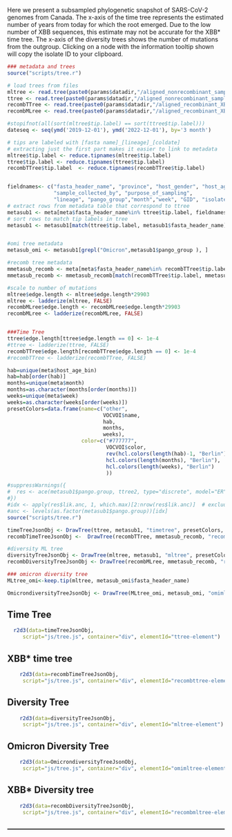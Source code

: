 Here we present a subsampled phylogenetic snapshot of SARS-CoV-2 genomes from Canada.
The x-axis of the time tree represents the estimated number of years from today for which the root emerged. Due to the low number of XBB sequences, this estimate may not be accurate for the XBB* time tree. The x-axis of the diversity trees shows the number of mutations from the outgroup. Clicking on a node with the information tooltip shown will copy the isolate ID to your clipboard.

```{r message=FALSE}
### metadata and trees
source("scripts/tree.r")

# load trees from files
mltree <- read.tree(paste0(params$datadir,"/aligned_nonrecombinant_sample1.rtt.nwk"))
ttree <- read.tree(paste0(params$datadir,"/aligned_nonrecombinant_sample1.timetree.nwk"))
recombTTree <- read.tree(paste0(params$datadir,"/aligned_recombinant_XBBS_sample1.timetree.nwk"))
recombMLree <- read.tree(paste0(params$datadir,"/aligned_recombinant_XBBS_sample1.rtt.nwk"))

#stopifnot(all(sort(mltree$tip.label) == sort(ttree$tip.label)))
dateseq <- seq(ymd('2019-12-01'), ymd('2022-12-01'), by='3 month')

# tips are labeled with [fasta name]_[lineage]_[coldate]
# extracting just the first part makes it easier to link to metadata
mltree$tip.label <- reduce.tipnames(mltree$tip.label)
ttree$tip.label <- reduce.tipnames(ttree$tip.label)
recombTTree$tip.label  <- reduce.tipnames(recombTTree$tip.label)


fieldnames<- c("fasta_header_name", "province", "host_gender", "host_age_bin",
               "sample_collected_by", "purpose_of_sampling",
               "lineage", "pango_group","month","week", "GID", "isolate")
# extract rows from metadata table that correspond to ttree 
metasub1 <- meta[meta$fasta_header_name%in% ttree$tip.label, fieldnames]
# sort rows to match tip labels in tree
metasub1 <- metasub1[match(ttree$tip.label, metasub1$fasta_header_name), ]


#omi tree metadata
metasub_omi <- metasub1[grepl("Omicron",metasub1$pango_group ), ]

#recomb tree metadata
mmetasub_recomb <- meta[meta$fasta_header_name%in% recombTTree$tip.label, fieldnames]
mmetasub_recomb <- mmetasub_recomb[match(recombTTree$tip.label, mmetasub_recomb$fasta_header_name), ]

#scale to number of mutations
mltree$edge.length <- mltree$edge.length*29903
mltree <- ladderize(mltree, FALSE)
recombMLree$edge.length <- recombMLree$edge.length*29903
recombMLree <- ladderize(recombMLree, FALSE)


###Time Tree
ttree$edge.length[ttree$edge.length == 0] <- 1e-4
#ttree <- ladderize(ttree, FALSE)
recombTTree$edge.length[recombTTree$edge.length == 0] <- 1e-4
#recombTTree <- ladderize(recombTTree, FALSE)

hab=unique(meta$host_age_bin)
hab=hab[order(hab)]
months=unique(meta$month)
months=as.character(months[order(months)])
weeks=unique(meta$week)
weeks=as.character(weeks[order(weeks)])
presetColors=data.frame(name=c("other",
                               VOCVOI$name,
                               hab,
                               months,
                               weeks), 
                        color=c("#777777",
                                VOCVOI$color,
                                rev(hcl.colors(length(hab)-1, "Berlin")),"#777777",
                                hcl.colors(length(months), "Berlin"),
                                hcl.colors(length(weeks), "Berlin")
                                ))

#suppressWarnings({
#  res <- ace(metasub1$pango.group, ttree2, type="discrete", model="ER")
#})
#idx <- apply(res$lik.anc, 1, which.max)[2:nrow(res$lik.anc)]  # exclude root edge
#anc <- levels(as.factor(metasub1$pango.group))[idx]
source("scripts/tree.r")

timeTreeJsonObj <- DrawTree(ttree, metasub1, "timetree", presetColors, fieldnames=fieldnames)
recombTimeTreeJsonObj <-  DrawTree(recombTTree, mmetasub_recomb, "recombtimetree", presetColors, "lineage", fieldnames= fieldnames)

#diversity ML tree
diversityTreeJsonObj <- DrawTree(mltree, metasub1, "mltree", presetColors, fieldnames=fieldnames)
recombDiversityTreeJsonObj <- DrawTree(recombMLree, mmetasub_recomb, "recombmltree", presetColors, "lineage", fieldnames=fieldnames)

### omicron diversity tree
MLtree_omi<-keep.tip(mltree, metasub_omi$fasta_header_name)

OmicrondiversityTreeJsonObj <- DrawTree(MLtree_omi, metasub_omi, "omimltree", presetColors, fieldnames=fieldnames)
```


## Time Tree {.active}
```{r message=FALSE, echo = FALSE, fig.width=8, fig.height=6}
  r2d3(data=timeTreeJsonObj, 
     script="js/tree.js", container="div", elementId="ttree-element")
```

## XBB* time tree
```{r message=FALSE, echo = FALSE, fig.width=8, fig.height=6}
    r2d3(data=recombTimeTreeJsonObj, 
     script="js/tree.js", container="div", elementId="recombttree-element")

```

## Diversity Tree
```{r message=FALSE, echo = FALSE, fig.width=8, fig.height=6}
    r2d3(data=diversityTreeJsonObj, 
     script="js/tree.js", container="div", elementId="mltree-element")
```

## Omicron Diversity Tree
```{r message=FALSE, echo = FALSE, fig.width=8, fig.height=6}
    r2d3(data=OmicrondiversityTreeJsonObj, 
     script="js/tree.js", container="div", elementId="omimltree-element")
```

## XBB* Diversity tree
```{r message=FALSE, echo = FALSE, fig.width=8, fig.height=6}
    r2d3(data=recombDiversityTreeJsonObj, 
     script="js/tree.js", container="div", elementId="recombmltree-element")

```

## {-}

<hr style="border:1px solid gray">

##